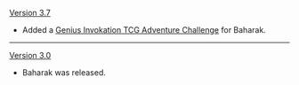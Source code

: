 {{Change History/Header}}
[[Version 3.7]]
* Added a [[Genius Invokation TCG/Stage/Baharak/Traces in the Green|Genius Invokation TCG Adventure Challenge]] for Baharak.
----
[[Version 3.0]]
* Baharak was released.